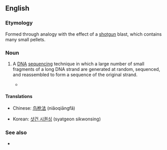 ==English==

===Etymology===
Formed through analogy with the effect of a [[shotgun]] blast, which contains many small pellets.

===Noun===
{{en-noun|-|head=[[shotgun]] [[sequencing]]}}

# {{context|genetics}} A [[DNA]] [[sequencing]] technique in which a large number of small fragments of a long DNA strand are generated at random, sequenced, and reassembled to form a sequence of the original strand.
#*{{quote-journal|passage=In '''shotgun sequencing''' of genomic DNA, fragments of a genome are sequenced and computationally reassembled to determine the genome of an organism|author=Selene K Swanson|coauthors=Michael P. Washburn|page=719|year=2005|title=The continuing evolution of shotgun proteomics|journal=Drug Discovery Today}}

====Translations====
{{trans-top|DNA sequencing technique}}
* Chinese: [[鸟枪法]] (niǎoqiāngfǎ)
{{trans-mid}}
* Korean: [[샷건 시퀀싱]] (syatgeon sikwonsing)
{{trans-bottom}}

===See also===
*{{pedia}}